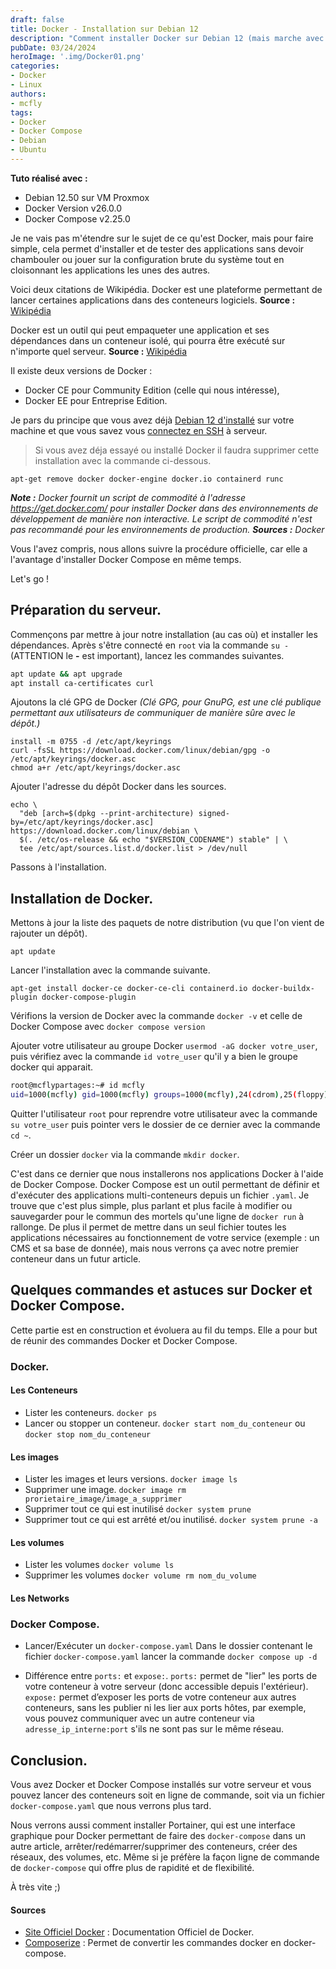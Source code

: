 ---
draft: false
title: Docker - Installation sur Debian 12
description: "Comment installer Docker sur Debian 12 (mais marche avec Ubuntu) et découvrir la conteneurisation"
pubDate: 03/24/2024
heroImage: '.img/Docker01.png'
categories: 
- Docker
- Linux
authors: 
- mcfly
tags:
- Docker
- Docker Compose
- Debian
- Ubuntu
---

**Tuto réalisé avec :**
* Debian 12.50 sur VM Proxmox
* Docker Version v26.0.0
* Docker Compose v2.25.0

Je ne vais pas m'étendre sur le sujet de ce qu'est Docker, mais pour faire simple, cela permet d'installer et de tester des applications sans devoir chambouler ou jouer sur la configuration brute du système tout en cloisonnant les applications les unes des autres.

Voici deux citations de Wikipédia.
<Alert type="info">Docker est une plateforme permettant de lancer certaines applications dans des conteneurs logiciels. **Source :** [Wikipédia](https://fr.wikipedia.org/wiki/Docker_(logiciel))</Alert>

<Alert type="info">Docker est un outil qui peut empaqueter une application et ses dépendances dans un conteneur isolé, qui pourra être exécuté sur n'importe quel serveur. **Source :** [Wikipédia](https://fr.wikipedia.org/wiki/Docker_(logiciel))</Alert>


Il existe deux versions de Docker :
* Docker CE pour Community Edition (celle qui nous intéresse),
* Docker EE pour Entreprise Edition.

Je pars du principe que vous avez déjà [Debian 12 d'installé](./../linux_debian_12_installation/) sur votre machine et que vous savez vous [connectez en SSH](../ssh_connexion/) à serveur.


>Si vous avez déja essayé ou installé Docker il faudra supprimer cette installation avec la commande ci-dessous.
```
apt-get remove docker docker-engine docker.io containerd runc
```

***Note :** Docker fournit un script de commodité à l'adresse https://get.docker.com/ pour installer Docker dans des environnements de développement de manière non interactive. Le script de commodité n'est pas recommandé pour les environnements de production. **Sources :** Docker*

Vous l'avez compris, nous allons suivre la procédure officielle, car elle a l'avantage d'installer Docker Compose en même temps.

Let's go !

## Préparation du serveur.
Commençons par mettre à jour notre installation (au cas où) et installer les dépendances. Après s'être connecté en `root` via la commande `su -` (ATTENTION le **-** est important), lancez les commandes suivantes.

```bash
apt update && apt upgrade
apt install ca-certificates curl
```

Ajoutons la clé GPG de Docker *(Clé GPG, pour GnuPG, est une clé publique permettant aux utilisateurs de communiquer de manière sûre avec le dépôt.)*
```
install -m 0755 -d /etc/apt/keyrings
curl -fsSL https://download.docker.com/linux/debian/gpg -o /etc/apt/keyrings/docker.asc
chmod a+r /etc/apt/keyrings/docker.asc
```

Ajouter l'adresse du dépôt Docker dans les sources.
```
echo \
  "deb [arch=$(dpkg --print-architecture) signed-by=/etc/apt/keyrings/docker.asc] https://download.docker.com/linux/debian \
  $(. /etc/os-release && echo "$VERSION_CODENAME") stable" | \
  tee /etc/apt/sources.list.d/docker.list > /dev/null
```

Passons à l'installation.

## Installation de Docker.
Mettons à jour la liste des paquets de notre distribution (vu que l'on vient de rajouter un dépôt).
```
apt update
```

Lancer l'installation avec la commande suivante.
```
apt-get install docker-ce docker-ce-cli containerd.io docker-buildx-plugin docker-compose-plugin
```

Vérifions la version de Docker avec la commande `docker -v` et celle de Docker Compose avec `docker compose version`

Ajouter votre utilisateur au groupe Docker `usermod -aG docker votre_user`, puis vérifiez avec la commande `id votre_user` qu'il y a bien le groupe docker qui apparait.

```bash
root@mcflypartages:~# id mcfly
uid=1000(mcfly) gid=1000(mcfly) groups=1000(mcfly),24(cdrom),25(floppy),29(audio),30(dip),44(video),46(plugdev),108(netdev),998(docker)
```

Quitter l'utilisateur `root` pour reprendre votre utilisateur avec la commande `su votre_user` puis pointer vers le dossier de ce dernier avec la commande `cd ~`.

Créer un dossier `docker` via la commande `mkdir docker`.

C'est dans ce dernier que nous installerons nos applications Docker à l'aide de Docker Compose. Docker Compose est un outil permettant de définir et d'exécuter des applications multi-conteneurs depuis un fichier `.yaml`. Je trouve que c'est plus simple, plus parlant et plus facile à modifier ou sauvegarder pour le commun des mortels qu'une ligne de `docker run` à rallonge. De plus il permet de mettre dans un seul fichier toutes les applications nécessaires au fonctionnement de votre service (exemple : un CMS et sa base de donnée), mais nous verrons ça avec notre premier conteneur dans un futur article.


## Quelques commandes et astuces sur Docker et Docker Compose.

Cette partie est en construction et évoluera au fil du temps. Elle a pour but de réunir des commandes Docker et Docker Compose.

### Docker.
#### Les Conteneurs
* Lister les conteneurs.
`docker ps`
* Lancer ou stopper un conteneur.
`docker start nom_du_conteneur` ou `docker stop nom_du_conteneur`

#### Les images
* Lister les images et leurs versions.
`docker image ls`
* Supprimer une image.
`docker image rm prorietaire_image/image_a_supprimer`
* Supprimer tout ce qui est inutilisé
`docker system prune`
* Supprimer tout ce qui est arrêté et/ou inutilisé.
`docker system prune -a`

#### Les volumes
* Lister les volumes
`docker volume ls`
* Supprimer les volumes
`docker volume rm nom_du_volume`

#### Les Networks
### Docker Compose.
* Lancer/Exécuter un `docker-compose.yaml`
Dans le dossier contenant le fichier `docker-compose.yaml` lancer la commande `docker compose up -d`

* Différence entre `ports:` et `expose:`.
`ports:` permet de "lier" les ports de votre conteneur à votre serveur (donc accessible depuis l'extérieur). 
`expose:` permet d’exposer les ports de votre conteneur aux autres conteneurs, sans les publier ni les lier aux ports hôtes, par exemple, vous pouvez communiquer avec un autre conteneur via `adresse_ip_interne:port` s'ils ne sont pas sur le même réseau.

## Conclusion.
Vous avez Docker et Docker Compose installés sur votre serveur et vous pouvez lancer des conteneurs soit en ligne de commande, soit via un fichier `docker-compose.yaml` que nous verrons plus tard.

Nous verrons aussi comment installer Portainer, qui est une interface graphique pour Docker permettant de faire des `docker-compose` dans un autre article, arrêter/redémarrer/supprimer des conteneurs, créer des réseaux, des volumes, etc. Même si je préfère la façon ligne de commande de `docker-compose` qui offre plus de rapidité et de flexibilité.

À très vite ;)


#### Sources
* [Site Officiel Docker](https://docs.docker.com/engine/install/debian/) : Documentation Officiel de Docker.
* [Composerize](https://www.composerize.com/) : Permet de convertir les commandes docker en docker-compose.
